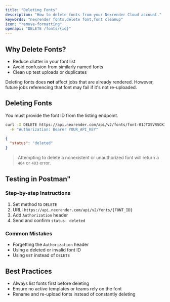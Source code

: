 ```yaml
---
title: "Deleting Fonts"
description: "How to delete fonts from your Nexrender Cloud account."
keywords: "nexrender fonts,delete font,font cleanup"
icon: "remove-formatting"
openapi: "DELETE /fonts/{id}"
---
```


## Why Delete Fonts?
- Reduce clutter in your font list
- Avoid confusion from similarly named fonts
- Clean up test uploads or duplicates

Deleting fonts does **not** affect jobs that are already rendered. However, future jobs referencing that font may fail if it's not re-uploaded.

## Deleting Fonts

You must provide the font ID from the listing endpoint.

<CodeGroup>

```bash Delete Font
curl -X DELETE https://api.nexrender.com/api/v2/fonts/font-01JTX5VRSCK11DZ8AQT90F6BRP \
  -H "Authorization: Bearer YOUR_API_KEY"
```


```json Example Response
{
  "status": "deleted"
}
```
</CodeGroup>

> Attempting to delete a nonexistent or unauthorized font will return a `404` or `403` error.

## Testing in Postman"
### Step-by-step Instructions

  1. Set method to `DELETE`
  2. URL: `https://api.nexrender.com/api/v2/fonts/{FONT_ID}`
  3. Add `Authorization` header
  4. Send and confirm `status: deleted`

### Common Mistakes
  - Forgetting the `Authorization` header
  - Using a deleted or invalid font ID
  - Using `GET` instead of `DELETE`


## Best Practices
- Always list fonts first before deleting
- Ensure no active templates or teams rely on the font
- Rename and re-upload fonts instead of constantly deleting